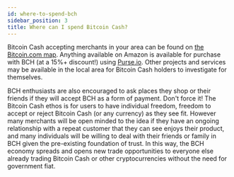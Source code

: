 ```yaml
---
id: where-to-spend-bch
sidebar_position: 3
title: Where can I spend Bitcoin Cash?
---
```


Bitcoin Cash accepting merchants in your area can be found on [the Bitcoin.com map](https://map.bitcoin.com/). Anything available on Amazon is available for purchase with BCH (at a 15%+ discount!) using [Purse.io](https://purse.io/). Other projects and services may be available in the local area for Bitcoin Cash holders to investigate for themselves.

BCH enthusiasts are also encouraged to ask places they shop or their friends if they will accept BCH as a form of payment. Don't force it! The Bitcoin Cash ethos is for users to have individual freedom, freedom to accept or reject Bitcoin Cash (or any currency) as they see fit. However many merchants will be open minded to the idea if they have an ongoing relationship with a repeat customer that they can see enjoys their product, and many individuals will be willing to deal with their friends or family in BCH given the pre-existing foundation of trust. In this way, the BCH economy spreads and opens new trade opportunities to everyone else already trading Bitcoin Cash or other cryptocurrencies without the need for government fiat.
